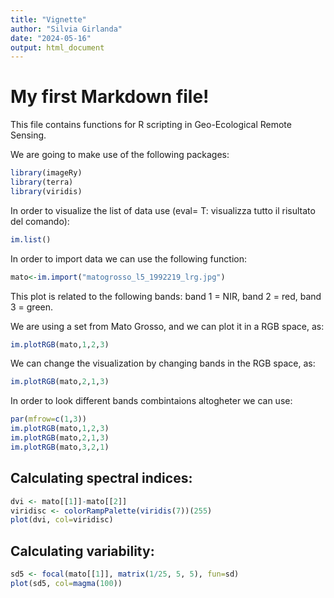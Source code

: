 ```yaml
---
title: "Vignette"
author: "Silvia Girlanda"
date: "2024-05-16"
output: html_document
---
```


# My first Markdown file!

This file contains functions for R scripting in Geo-Ecological Remote Sensing.

We are going to make use of the following packages:

```r
library(imageRy)
library(terra)
library(viridis)
```

In order to visualize the list of data use (eval= T: visualizza tutto il risultato del comando):
```r
im.list()
```

In order to import data we can use the following function:
```r
mato<-im.import("matogrosso_l5_1992219_lrg.jpg")
```

This plot is related to the following bands: band 1 = NIR, band 2 = red, band 3 = green.

We are using a set from Mato Grosso, and we can plot it in a RGB space, as:
```r
im.plotRGB(mato,1,2,3)
```

We can change the visualization by changing bands in the RGB space, as:
```r
im.plotRGB(mato,2,1,3)
```

In order to look different bands combintaions altogheter we can use:
```r
par(mfrow=c(1,3))
im.plotRGB(mato,1,2,3)
im.plotRGB(mato,2,1,3)
im.plotRGB(mato,3,2,1)
```

## Calculating spectral indices:
```r
dvi <- mato[[1]]-mato[[2]]
viridisc <- colorRampPalette(viridis(7))(255)
plot(dvi, col=viridisc)
```

## Calculating variability:
```r
sd5 <- focal(mato[[1]], matrix(1/25, 5, 5), fun=sd)
plot(sd5, col=magma(100))
```
